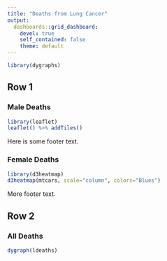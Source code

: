 ```yaml
---
title: "Deaths from Lung Cancer"
output: 
  dashboards::grid_dashboard: 
    devel: true
    self_contained: false
    theme: default
---
```


```r
library(dygraphs)
```

## Row 1

### Male Deaths {data-col=3}

```r
library(leaflet)
leaflet() %>% addTiles()
```

Here is some footer text.

### Female Deaths {data-col=2}

```r
library(d3heatmap)
d3heatmap(mtcars, scale="column", colors="Blues")
```

More footer text.

## Row 2

### All Deaths

```r
dygraph(ldeaths)
```

